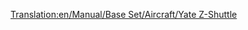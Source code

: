 [[Translation:en/Manual/Base Set/Aircraft/Yate Z-Shuttle]]

{{en/Manual/Base Set/Aircraft/Aircraft|Name=Yate Z-Shuttle
|Image=[[File:en/Manual/Base Set/Aircraft/YateZ-Shuttle.png|Yate Z-Shuttle]]
|Cost=32.812 (65,624)
|Speed=947 kph (592 MPH)
|Annual=4.190 (8,380)
|Designed=2018
|Lifespan=22
|Capacity=85 passengers & 10 bags of mail
|Description=Futuristic plane. Apparently built by Yate/British Aerospace.
|Real-life=Fictional.
}}